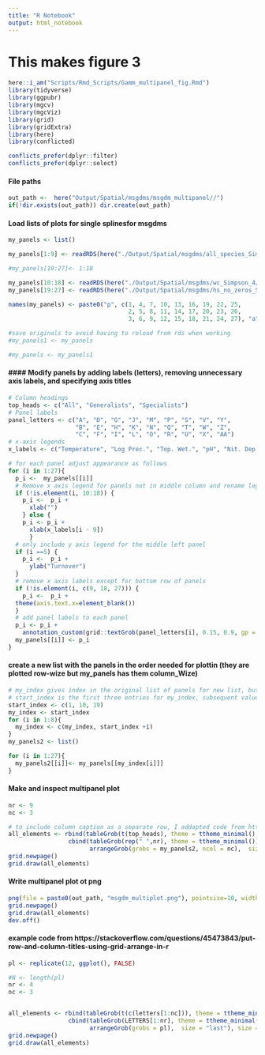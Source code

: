 ```yaml
---
title: "R Notebook"
output: html_notebook
---
```

# This makes figure 3

```r
here::i_am("Scripts/Rmd_Scripts/Gamm_multipanel_fig.Rmd")
library(tidyverse)
library(ggpubr)
library(mgcv)
library(mgcViz)
library(grid)
library(gridExtra)
library(here)
library(conflicted)

conflicts_prefer(dplyr::filter)
conflicts_prefer(dplyr::select)
```

#### File paths
```r
out_path <-  here("Output/Spatial/msgdms/msgdm_multipanel//")
if(!dir.exists(out_path)) dir.create(out_path)

```

#### Load lists of plots for single splinesfor msgdms
```r
my_panels <- list()

my_panels[1:9] <- readRDS(here("./Output/Spatial/msgdms/all_species_Simpson_4//figs_tables//msgdm_single_splines.rds"))

#my_panels[10:27]<- 1:18

my_panels[10:18] <- readRDS(here("./Output/Spatial/msgdms/wc_Simpson_4//figs_tables//msgdm_single_splines.rds"))
my_panels[19:27] <- readRDS(here("./Output/Spatial/msgdms/hs_no_zeros_Simpson_4//figs_tables//msgdm_single_splines.rds"))

names(my_panels) <- paste0("p", c(1, 4, 7, 10, 13, 16, 19, 22, 25, 
                                  2, 5, 8, 11, 14, 17, 20, 23, 26, 
                                  3, 6, 9, 12, 15, 18, 21, 24, 27), "a")

#save originals to avoid having to reload from rds when working
#my_panels1 <- my_panels

#my_panels <- my_panels1 
```

#### #### Modify panels by adding labels (letters), removing unnecessary axis labels, and specifying axis titles
```r
# Column headings
top_heads <- c("All", "Generalists", "Specialists")
# Panel labels
panel_letters <- c("A", "D", "G", "J", "M", "P", "S", "V", "Y",
                   "B", "E", "H", "K", "N", "Q", "T", "W", "Z",
                   "C", "F", "I", "L", "O", "R", "U", "X", "AA")
# x-axis legends
x_labels <- c("Temperature", "Log Prec.", "Top. Wet.", "pH", "Nit. Dep.", "Tree Dens.", "Log Pestic.", "Log Humans", "Geog. Dist.")

# for each panel adjust appearance as follows
for (i in 1:27){
  p_i <-  my_panels[[i]]
  # Remove x axis legend for panels not in middle column and rename legend for panels that are in the middle column
  if (!is.element(i, 10:18)) {
    p_i <-  p_i + 
      xlab("")
    } else {
    p_i <- p_i + 
      xlab(x_labels[i - 9])    
      }
  # only include y axis legend for the middle left panel
  if (i ==5) {
    p_i <-  p_i + 
      ylab("Turnover") 
  }
  # remove x axis labels except for bottom row of panels
  if (!is.element(i, c(9, 18, 27))) {
    p_i <-  p_i + 
  theme(axis.text.x=element_blank())
  }
  # add panel labels to each panel
  p_i <- p_i +
    annotation_custom(grid::textGrob(panel_letters[i], 0.15, 0.9, gp = grid::gpar(fontsize = 6))) 
  my_panels[[i]] <- p_i
}

```

#### create a new list with the panels in the order needed for plottin (they are plotted row-wize but my_panels has them column_Wize)
```r
# my_index gives index in the original list of panels for new list, but in the order the should be in for the new list. 
# start_index is the first three entries for my_index, subsequent values of my_index are obtained by adding 1, 2, 3... to start_index entries
start_index <- c(1, 10, 19)
my_index <- start_index
for (i in 1:8){
  my_index <- c(my_index, start_index +i)
}
my_panels2 <- list()

for (i in 1:27){
  my_panels2[[i]]<- my_panels[[my_index[i]]]
}
```


#### Make and inspect multipanel plot
```r
nr <- 9
nc <- 3

# to include column caption as a separate row, I addapted code from https://stackoverflow.com/questions/45473843/put-row-and-column-titles-using-grid-arrange-in-r
all_elements <- rbind(tableGrob(t(top_heads), theme = ttheme_minimal(), rows = ""), 
                 cbind(tableGrob(rep(" ",nr), theme = ttheme_minimal()), # I couldn't work out how not to have row headings so made them a space 
                       arrangeGrob(grobs = my_panels2, ncol = nc),  size = "last"), size = "last")
grid.newpage()
grid.draw(all_elements)
```

#### Write multipanel plot ot png
```r
png(file = paste0(out_path, "msgdm_multiplot.png"), pointsize=10, width=960, height=2000, res=300)
grid.newpage()
grid.draw(all_elements)
dev.off()
```

#### example code from  https://stackoverflow.com/questions/45473843/put-row-and-column-titles-using-grid-arrange-in-r
```r
pl <- replicate(12, ggplot(), FALSE)

#N <- length(pl)
nr <- 4
nc <- 3


all_elements <- rbind(tableGrob(t(c(letters[1:nc])), theme = ttheme_minimal(), rows = ""), 
                 cbind(tableGrob(LETTERS[1:nr], theme = ttheme_minimal()), 
                       arrangeGrob(grobs = pl),  size = "last"), size = "last")
grid.newpage()
grid.draw(all_elements)
```
